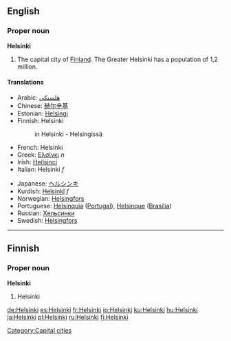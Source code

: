 {{wikipedia}}

==English==

===Proper noun===
'''Helsinki'''
#The capital city of [[Finland]]. The Greater Helsinki has a population of 1,2 million.

====Translations====
{{top}}
*Arabic: [[هلسنكي]]
*Chinese: [[赫尔辛基]]
*Estonian: [[Helsingi]]
*Finnish: Helsinki
*:in Helsinki - Helsingissä
*French: Helsinki
*Greek: [[Ελσίνκι]] ''n''
*Irish: [[Heilsincí]]
*Italian: Helsinki ''f''
{{mid}}
*Japanese: [[ヘルシンキ]]
*Kurdish: [[Helsinkî]] ''f''
*Norwegian: [[Helsingfors]]
*Portuguese: [[Helsínquia]] ([[Portugal]]), [[Helsinque]] ([[Brasilia]])
*Russian: [[Хельсинки]]
*Swedish: [[Helsingfors]]
{{bottom}}

----
==Finnish==

===Proper noun===
'''Helsinki'''
# Helsinki

[[Category:Capital cities]]

[[de:Helsinki]]
[[es:Helsinki]]
[[fr:Helsinki]]
[[io:Helsinki]]
[[ku:Helsinki]]
[[hu:Helsinki]]
[[ja:Helsinki]]
[[pl:Helsinki]]
[[ru:Helsinki]]
[[fi:Helsinki]]